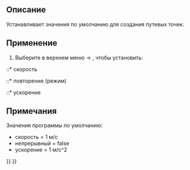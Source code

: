 <languages/>

{{Docnav/ru
|[[Robot_SetDefaultOrientation/ru|Создать траекторию]]
|[[Robot_InsertWaypoint/ru|Вставить точку в траекторию]]
|[[Robot_Workbench/ru|Верстак Robot]]
|IconL=Robot_SetDefaultOrientation.svg
|IconR=Robot_InsertWaypoint.svg
|IconC=Workbench_Robot.svg
}}

{{GuiCommand/ru
|Name/ru=Установка значений по умолчанию
|Name=Robot_SetDefaultValues
|MenuLocation=Робот → Установка значений по умолчанию
|Workbenches=[[Robot_Workbench/ru|Robot]]
}}

<span id="Description"></span>
==Описание==

Устанавливает значения по умолчанию для создания путевых точек.

<span id="Usage"></span>
==Применение==

# Выберите в верхнем меню {{KEY|Робот}}  →  {{KEY|[[Image:Robot_SetDefaultValues.svg|32px]]Установка значений по умолчанию}}, чтобы установить:
::* скорость
::* повторение (режим)
::* ускорение

<span id="Notes"></span>
==Примечания==

Значения программы по умолчанию:
* скорость = 1 м/с
* непрерывный = false
* ускорение = 1 м/с^2


{{Docnav/ru
|[[Robot_SetDefaultOrientation/ru|Создать траекторию]]
|[[Robot_InsertWaypoint/ru|Вставить точку в траекторию]]
|[[Robot_Workbench/ru|Верстак Robot]]
|IconL=Robot_SetDefaultOrientation.svg
|IconR=Robot_InsertWaypoint.svg
|IconC=Workbench_Robot.svg
}}

{{Robot_Tools_navi{{#translation:}}}}
{{Userdocnavi{{#translation:}}}}